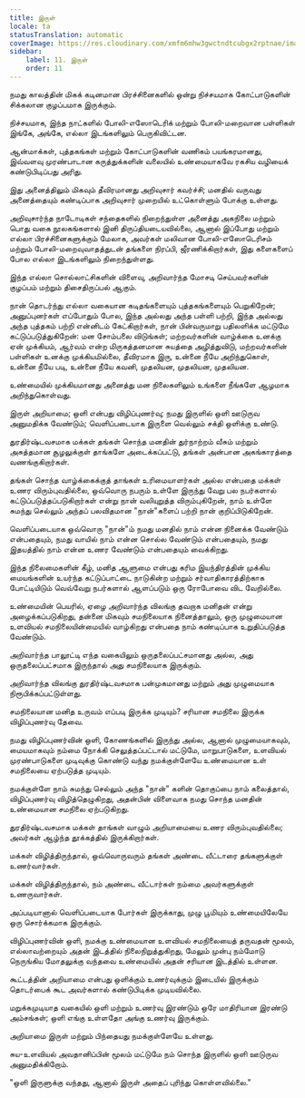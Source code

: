```yaml
---
title: இருள்
locale: ta
statusTranslation: automatic
coverImage: https://res.cloudinary.com/xmfm6mhw3gwctndtcubgx2rptnae/image/upload/v1741354419/small_cover_la_gran_rebelion_28716e29d2.webp
sidebar:
    label: 11. இருள்
    order: 11
---
```

நமது காலத்தின் மிகக் கடினமான பிரச்சினைகளில் ஒன்று நிச்சயமாக கோட்பாடுகளின் சிக்கலான குழப்பமாக இருக்கும்.

நிச்சயமாக, இந்த நாட்களில் போலி-எஸோடெரிக் மற்றும் போலி-மறைவான பள்ளிகள் இங்கே, அங்கே, எல்லா இடங்களிலும் பெருகிவிட்டன.

ஆன்மாக்கள், புத்தகங்கள் மற்றும் கோட்பாடுகளின் வணிகம் பயங்கரமானது, இவ்வளவு முரண்பாடான கருத்துக்களின் வலையில் உண்மையாகவே ரகசிய வழியைக் கண்டுபிடிப்பது அரிது.

இது அனைத்திலும் மிகவும் தீவிரமானது அறிவுசார் கவர்ச்சி; மனதில் வருவது அனைத்தையும் கண்டிப்பாக அறிவுசார் முறையில் உட்கொள்ளும் போக்கு உள்ளது.

அறிவுசார்ந்த நாடோடிகள் சந்தைகளில் நிறைந்துள்ள அனைத்து அகநிலை மற்றும் பொது வகை நூலகங்களால் இனி திருப்தியடையவில்லை, ஆனால் இப்போது மற்றும் எல்லா பிரச்சினைகளுக்கும் மேலாக, அவர்கள் மலிவான போலி-எஸோடெரிசம் மற்றும் போலி-மறைவுவாதத்துடன் தங்களை நிரப்பி, ஜீரணிக்கிறார்கள், இது களைகளைப் போல எல்லா இடங்களிலும் நிறைந்துள்ளது.

இந்த எல்லா சொல்லாட்சிகளின் விளைவு, அறிவார்ந்த மோசடி செய்பவர்களின் குழப்பம் மற்றும் திசைதிருப்பல் ஆகும்.

நான் தொடர்ந்து எல்லா வகையான கடிதங்களையும் புத்தகங்களையும் பெறுகிறேன்; அனுப்புனர்கள் எப்போதும் போல, இந்த அல்லது அந்த பள்ளி பற்றி, இந்த அல்லது அந்த புத்தகம் பற்றி என்னிடம் கேட்கிறார்கள், நான் பின்வருமாறு பதிலளிக்க மட்டுமே கட்டுப்படுத்துகிறேன்: மன சோம்பலை விடுங்கள்; மற்றவர்களின் வாழ்க்கை உனக்கு ஏன் முக்கியம், ஆர்வம் என்ற மிருகத்தனமான சுயத்தை அழித்துவிடு, மற்றவர்களின் பள்ளிகள் உனக்கு முக்கியமில்லை, தீவிரமாக இரு, உன்னை நீயே அறிந்துகொள், உன்னை நீயே படி, உன்னை நீயே கவனி, முதலியன, முதலியன, முதலியன.

உண்மையில் முக்கியமானது அனைத்து மன நிலைகளிலும் உங்களை நீங்களே ஆழமாக அறிந்துகொள்வது.

இருள் அறியாமை; ஒளி என்பது விழிப்புணர்வு; நமது இருளில் ஒளி ஊடுருவ அனுமதிக்க வேண்டும்; வெளிப்படையாக இருளை வெல்லும் சக்தி ஒளிக்கு உண்டு.

துரதிர்ஷ்டவசமாக மக்கள் தங்கள் சொந்த மனதின் துர்நாற்றம் வீசும் மற்றும் அசுத்தமான சூழலுக்குள் தாங்களே அடைக்கப்பட்டு, தங்கள் அன்பான அகங்காரத்தை வணங்குகிறார்கள்.

தங்கள் சொந்த வாழ்க்கைக்குத் தாங்கள் உரிமையாளர்கள் அல்ல என்பதை மக்கள் உணர விரும்புவதில்லை, ஒவ்வொரு நபரும் உள்ளே இருந்து வேறு பல நபர்களால் கட்டுப்படுத்தப்படுகிறார்கள் என்று நான் வலியுறுத்த விரும்புகிறேன், நாம் உள்ளே சுமந்து செல்லும் அந்தப் பலவிதமான "நான்"களைப் பற்றி நான் குறிப்பிடுகிறேன்.

வெளிப்படையாக ஒவ்வொரு "நான்"ம் நமது மனதில் நாம் என்ன நினைக்க வேண்டும் என்பதையும், நமது வாயில் நாம் என்ன சொல்ல வேண்டும் என்பதையும், நமது இதயத்தில் நாம் என்ன உணர வேண்டும் என்பதையும் வைக்கிறது.

இந்த நிலைமைகளின் கீழ், மனித ஆளுமை என்பது கரிம இயந்திரத்தின் முக்கிய மையங்களின் உயர்ந்த கட்டுப்பாட்டை நாடுகின்ற மற்றும் சர்வாதிகாரத்திற்காக போட்டியிடும் வெவ்வேறு நபர்களால் ஆளப்படும் ஒரு ரோபோவை விட வேறில்லை.

உண்மையின் பெயரில், ஏழை அறிவார்ந்த விலங்கு தவறாக மனிதன் என்று அழைக்கப்படுகிறது, தன்னை மிகவும் சமநிலையாக நினைத்தாலும், ஒரு முழுமையான உளவியல் சமநிலையின்மையில் வாழ்கிறது என்பதை நாம் கண்டிப்பாக உறுதிப்படுத்த வேண்டும்.

அறிவார்ந்த பாலூட்டி எந்த வகையிலும் ஒருதலைப்பட்சமானது அல்ல, அது ஒருதலைப்பட்சமாக இருந்தால் அது சமநிலையாக இருக்கும்.

அறிவார்ந்த விலங்கு துரதிர்ஷ்டவசமாக பன்முகமானது மற்றும் அது முழுமையாக நிரூபிக்கப்பட்டுள்ளது.

சமநிலையான மனித உருவம் எப்படி இருக்க முடியும்? சரியான சமநிலை இருக்க விழிப்புணர்வு தேவை.

நமது விழிப்புணர்வின் ஒளி, கோணங்களில் இருந்து அல்ல, ஆனால் முழுமையாகவும், மையமாகவும் நம்மை நோக்கி செலுத்தப்பட்டால் மட்டுமே, மாறுபாடுகளை, உளவியல் முரண்பாடுகளை முடிவுக்கு கொண்டு வந்து நமக்குள்ளேயே உண்மையான உள் சமநிலையை ஏற்படுத்த முடியும்.

நமக்குள்ளே நாம் சுமந்து செல்லும் அந்த "நான்" களின் தொகுப்பை நாம் கலைத்தால், விழிப்புணர்வு விழித்தெழுகிறது, அதன்பின் விளைவாக நமது சொந்த மனதின் உண்மையான சமநிலை ஏற்படுகிறது.

துரதிர்ஷ்டவசமாக மக்கள் தாங்கள் வாழும் அறியாமையை உணர விரும்புவதில்லை; அவர்கள் ஆழ்ந்த தூக்கத்தில் இருக்கிறார்கள்.

மக்கள் விழித்திருந்தால், ஒவ்வொருவரும் தங்கள் அண்டை வீட்டாரை தங்களுக்குள் உணர்வார்கள்.

மக்கள் விழித்திருந்தால், நம் அண்டை வீட்டார்கள் நம்மை அவர்களுக்குள் உணருவார்கள்.

அப்படியானால் வெளிப்படையாக போர்கள் இருக்காது, முழு பூமியும் உண்மையிலேயே ஒரு சொர்க்கமாக இருக்கும்.

விழிப்புணர்வின் ஒளி, நமக்கு உண்மையான உளவியல் சமநிலையைத் தருவதன் மூலம், எல்லாவற்றையும் அதன் இடத்தில் நிலைநிறுத்துகிறது, மேலும் முன்பு நம்மோடு நெருங்கிய மோதலுக்கு வந்தவை உண்மையில் அதன் சரியான இடத்தில் உள்ளன.

கூட்டத்தின் அறியாமை என்பது ஒளிக்கும் உணர்வுக்கும் இடையில் இருக்கும் தொடர்பைக் கூட அவர்களால் கண்டுபிடிக்க முடியவில்லை.

மறுக்கமுடியாத வகையில் ஒளி மற்றும் உணர்வு இரண்டும் ஒரே மாதிரியான இரண்டு அம்சங்கள்; ஒளி எங்கு உள்ளதோ அங்கு உணர்வு இருக்கும்.

அறியாமை இருள் மற்றும் பிந்தையது நமக்குள்ளேயே உள்ளது.

சுய-உளவியல் அவதானிப்பின் மூலம் மட்டுமே நம் சொந்த இருளில் ஒளி ஊடுருவ அனுமதிக்கிறோம்.

"ஒளி இருளுக்கு வந்தது, ஆனால் இருள் அதைப் புரிந்து கொள்ளவில்லை."

